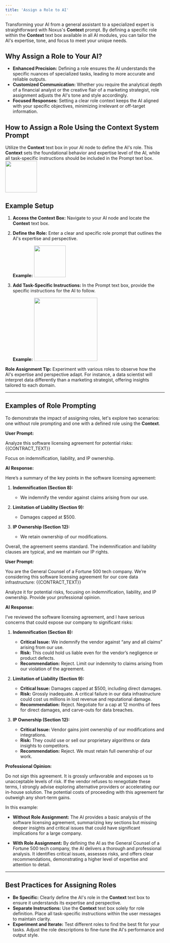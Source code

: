 ```yaml
---
title: 'Assign a Role to AI'
---
```


Transforming your AI from a general assistant to a specialized expert is straightforward with Noxus's **Context** prompt. By defining a specific role within the **Context** text box available in all AI modules, you can tailor the AI's expertise, tone, and focus to meet your unique needs.

## Why Assign a Role to Your AI?

- **Enhanced Precision:** Defining a role ensures the AI understands the specific nuances of specialized tasks, leading to more accurate and reliable outputs.
- **Customized Communication:** Whether you require the analytical depth of a financial analyst or the creative flair of a marketing strategist, role assignment adjusts the AI's tone and style accordingly.
- **Focused Responses:** Setting a clear role context keeps the AI aligned with your specific objectives, minimizing irrelevant or off-target information.

## How to Assign a Role Using the Context System Prompt

Utilize the **Context** text box in your AI node to define the AI's role. This **Context** sets the foundational behavior and expertise level of the AI, while all task-specific instructions should be included in the Prompt text box.
<img height="100" src="/example1.png"/>

## Example Setup

1. **Access the Context Box:** Navigate to your AI node and locate the **Context** text box.
2. **Define the Role:** Enter a clear and specific role prompt that outlines the AI's expertise and perspective.

    **Example:**
    <img height="100" src="/Example2.png"/>

3. **Add Task-Specific Instructions:** In the Prompt text box, provide the specific instructions for the AI to follow.

    **Example:**
   <img height="200" src="/example3.png"/>

<Info>**Role Assignment Tip:** Experiment with various roles to observe how the AI's expertise and perspective adapt. For instance, a data scientist will interpret data differently than a marketing strategist, offering insights tailored to each domain.</Info> 

---

## Examples of Role Prompting

To demonstrate the impact of assigning roles, let's explore two scenarios: one without role prompting and one with a defined role using the **Context**.

<AccordionGroup>
  <Accordion title="Legal Contract Review Without Role Assignment">

**User Prompt:**

Analyze this software licensing agreement for potential risks:
<contract>
{{CONTRACT_TEXT}}
</contract>

Focus on indemnification, liability, and IP ownership.

**AI Response:**

Here’s a summary of the key points in the software licensing agreement:

1. **Indemnification (Section 8):**
   - We indemnify the vendor against claims arising from our use.

2. **Limitation of Liability (Section 9):**
   - Damages capped at $500.

3. **IP Ownership (Section 12):**
   - We retain ownership of our modifications.

Overall, the agreement seems standard. The indemnification and liability clauses are typical, and we maintain our IP rights.

  </Accordion>

  <Accordion title="Legal Contract Review With Role Assignment">

**User Prompt:**

You are the General Counsel of a Fortune 500 tech company. We’re considering this software licensing agreement for our core data infrastructure:
<contract>
{{CONTRACT_TEXT}}
</contract>

Analyze it for potential risks, focusing on indemnification, liability, and IP ownership. Provide your professional opinion.

**AI Response:**

I’ve reviewed the software licensing agreement, and I have serious concerns that could expose our company to significant risks:

1. **Indemnification (Section 8):**
   - **Critical Issue:** We indemnify the vendor against “any and all claims” arising from our use.
   - **Risk:** This could hold us liable even for the vendor’s negligence or product defects.
   - **Recommendation:** Reject. Limit our indemnity to claims arising from our violation of the agreement.

2. **Limitation of Liability (Section 9):**
   - **Critical Issue:** Damages capped at $500, including direct damages.
   - **Risk:** Grossly inadequate. A critical failure in our data infrastructure could cost us millions in lost revenue and reputational damage.
   - **Recommendation:** Reject. Negotiate for a cap at 12 months of fees for direct damages, and carve-outs for data breaches.

3. **IP Ownership (Section 12):**
   - **Critical Issue:** Vendor gains joint ownership of our modifications and integrations.
   - **Risk:** They could use or sell our proprietary algorithms or data insights to competitors.
   - **Recommendation:** Reject. We must retain full ownership of our work.

**Professional Opinion:**

Do not sign this agreement. It is grossly unfavorable and exposes us to unacceptable levels of risk. If the vendor refuses to renegotiate these terms, I strongly advise exploring alternative providers or accelerating our in-house solution. The potential costs of proceeding with this agreement far outweigh any short-term gains.

  </Accordion>
</AccordionGroup>

In this example:

- **Without Role Assignment:** The AI provides a basic analysis of the software licensing agreement, summarizing key sections but missing deeper insights and critical issues that could have significant implications for a large company.

- **With Role Assignment:** By defining the AI as the General Counsel of a Fortune 500 tech company, the AI delivers a thorough and professional analysis. It identifies critical issues, assesses risks, and offers clear recommendations, demonstrating a higher level of expertise and attention to detail.

---

## Best Practices for Assigning Roles

- **Be Specific:** Clearly define the AI's role in the **Context** text box to ensure it understands its expertise and perspective.
- **Separate Instructions:** Use the **Context** text box solely for role definition. Place all task-specific instructions within the user messages to maintain clarity.
- **Experiment and Iterate:** Test different roles to find the best fit for your tasks. Adjust the role descriptions to fine-tune the AI's performance and output style.

